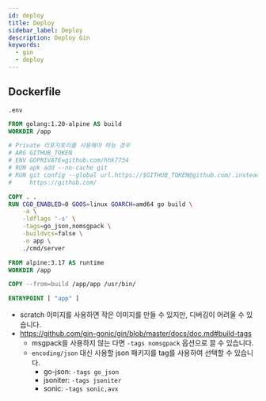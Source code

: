```yaml
---
id: deploy
title: Deploy
sidebar_label: Deploy
description: Deploy Gin
keywords:
  - gin
  - deploy
---
```


## Dockerfile

```shell title=".dockerignore"
.env
```

```dockerfile title="Dockerfile"
FROM golang:1.20-alpine AS build
WORKDIR /app

# Private 리포지토리를 사용해야 하능 경우
# ARG GITHUB_TOKEN
# ENV GOPRIVATE=github.com/hhk7734
# RUN apk add --no-cache git
# RUN git config --global url.https://$GITHUB_TOKEN@github.com/.insteadOf \
#     https://github.com/

COPY . .
RUN CGO_ENABLED=0 GOOS=linux GOARCH=amd64 go build \
    -a \
    -ldflags '-s' \
    -tags=go_json,nomsgpack \
    -buildvcs=false \
    -o app \
    ./cmd/server

FROM alpine:3.17 AS runtime
WORKDIR /app

COPY --from=build /app/app /usr/bin/

ENTRYPOINT [ "app" ]
```

- scratch 이미지를 사용하면 작은 이미지를 만들 수 있지만, 디버깅이 어려울 수 있습니다.
- https://github.com/gin-gonic/gin/blob/master/docs/doc.md#build-tags
  - msgpack을 사용하지 않는 다면 `-tags nomsgpack` 옵션으로 끌 수 있습니다.
  - `encoding/json` 대신 사용할 json 패키지를 tag를 사용하여 선택할 수 있습니다.
    - go-json: `-tags go_json`
    - jsoniter: `-tags jsoniter`
    - sonic: `-tags sonic,avx`
